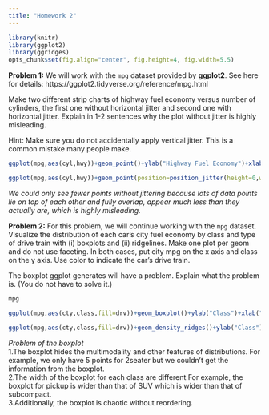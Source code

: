 ---
title: "Homework 2"
---

```{r global_options, include=FALSE}
library(knitr)
library(ggplot2)
library(ggridges)
opts_chunk$set(fig.align="center", fig.height=4, fig.width=5.5)
```


**Problem 1:** We will work with the `mpg` dataset provided by **ggplot2**. See here for details: https://ggplot2.tidyverse.org/reference/mpg.html

Make two different strip charts of highway fuel economy versus number of cylinders, the first one without horizontal jitter and second one with horizontal jitter. Explain in 1-2 sentences why the plot without jitter is highly misleading.

Hint: Make sure you do not accidentally apply vertical jitter. This is a common mistake many people make.

```{r}
ggplot(mpg,aes(cyl,hwy))+geom_point()+ylab("Highway Fuel Economy")+xlab("Number of Cylinders")
```

```{r}
ggplot(mpg,aes(cyl,hwy))+geom_point(position=position_jitter(height=0,width=0.15))+ylab("Highway Fuel Economy")+xlab("Number of Cylinders")

```
*We could only see fewer points without jittering because lots of data points lie on top of each other and fully overlap, appear much less than they actually are, which is highly misleading.*


**Problem 2:** For this problem, we will continue working with the `mpg` dataset. Visualize the distribution of each car's city fuel economy by class and type of drive train with (i) boxplots and (ii) ridgelines. Make one plot per geom and do not use faceting. In both cases, put city mpg on the x axis and class on the y axis. Use color to indicate the car's drive train.

The boxplot ggplot generates will have a problem. Explain what the problem is. (You do not have to solve it.)

```{r}
mpg
```
```{r}
ggplot(mpg,aes(cty,class,fill=drv))+geom_boxplot()+ylab("Class")+xlab("City Fuel Economy")
```
```{r}
ggplot(mpg,aes(cty,class,fill=drv))+geom_density_ridges()+ylab("Class")+xlab("City Fuel Economy")

```
*Problem of the boxplot*  
1.The boxplot hides the multimodality and other features of distributions. For example, we only have 5 points for 2seater but we couldn't get the information from the boxplot.   
2.The width of the boxplot for each class are different.For example, the boxplot for pickup is wider than that of SUV which is wider than that of subcompact.   
3.Additionally, the boxplot is chaotic without reordering.  




